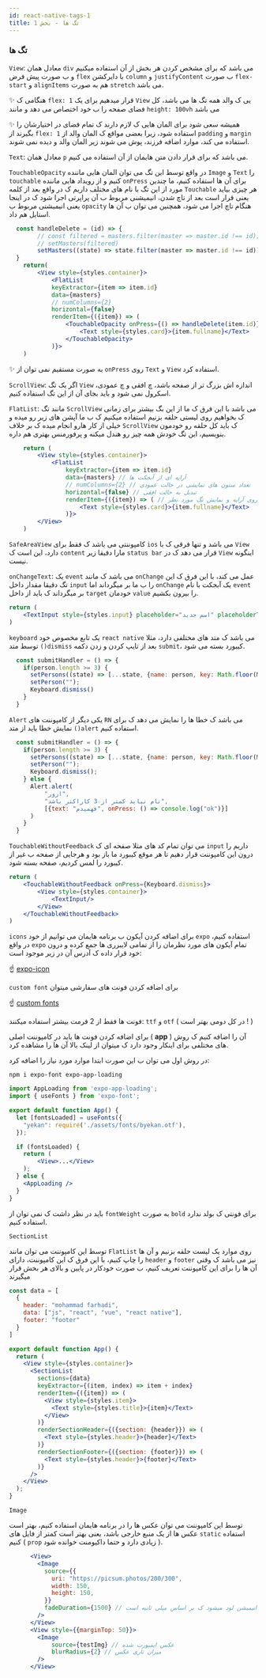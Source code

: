 ```yaml
---
id: react-native-tags-1
title: تگ ها - بخش 1
---
```


### تگ ها

`View`:
معادل همان `div` می باشد که برای مشخص کردن هر بخش از آن استفاده میکنیم و ب صورت پیش فرض `flex` با دایرکشن `column` و `justifyContent` ب صورت `flex-start` و `alignItems` هم به صورت `stretch` می باشد.

✨ هنگامی ک `flex: 1` قرار میدهیم برای یک `View` یی ک والد همه تگ ها می باشد، کل فضای صفحه را ب خود اختصاص می دهد و مانند `height: 100vh` می باشد

✨ همیشه سعی شود برای المان هایی ک لازم دارند ک تمام فضای در اختیارشان را بگیرند از `flex: 1` استفاده شود، زیرا بعضی مواقع ک المان والد از `padding` و `margin` استفاده می کند، موارد اضافه فرزند، پوش می شوند زیر المان والد و دیده نمی شوند.

`Text`:
معادل همان `p` می باشد که برای قرار دادن متن هایمان از آن استفاده می کنیم.

`TouchableOpacity`
در واقع توسط این تگ می توان المان هایی ماننده `Image` و `Text` را `touchable` کنیم و از رویداد هایی ماننده `onPress` برای آن ها استفاده کنیم، ما چندین مورد از این تگ با نام های مختلف داریم ک در واقع بعد از کلمه `Touchable` هر چیزی بیاید یعنی قرار است بعد از تاچ شدن، انیمیشنی مربوط ب آن پراپرتی اجرا شود ک در اینجا یعنی انیمیشنی مربوط ب `opacity` هنگام تاچ اجرا می شود، همچنین می توان ب آن ها استایل هم داد.

```jsx
  const handleDelete = (id) => {
        // const filtered = masters.filter(master => master.id !== id);
        // setMasters(filtered)
        setMasters((state) => state.filter(master => master.id !== id)) // خود ستر یک کال بک فانکشن قبول میکند ک گتر را به ما میدهد ک میتوان ب جای 2 خط بالا نوشت
  }
    return(
        <View style={styles.container}>
            <FlatList
            keyExtractor={item => item.id}
            data={masters}
            // numColumns={2}
            horizontal={false}
            renderItem={({item}) => (
                <TouchableOpacity onPress={() => handleDelete(item.id)}>
                    <Text style={styles.card}>{item.fullname}</Text>
                </TouchableOpacity>
            )}>
    )
```

✨ به صورت مستقیم نمی توان از `onPress` روی `Text` و `View` استفاده کرد.

`ScrollView`:
اگر یک تگ `View` اندازه اش بزرگ تر از صفحه باشد، چ افقی و چ عمودی، اسکرول نمی شود و باید بجای آن از این تگ استفاده کنیم.

`FlatList`:
مانند تگ `ScrollView` می باشد با این فرق ک ما از این بگ بیشتر برای زمانی ک بخواهیم روی لیستی حلقه بزنیم استفاده میکنیم ک ب ما آپشن های زیر رو میده و خیلی از کار هارو انجام میده ک بر خلاف `ScrollView` ک باید کل حلقه رو خودمون بنویسیم، این تگ خودش همه چیز رو هندل میکنه و پرفورمنس بهتری هم داره.

```jsx
    return (
        <View style={styles.container}>
            <FlatList
                keyExtractor={item => item.id}
                data={masters} // آرایه ای از آبجکت ها
                // numColumns={2} // تعداد ستون های نمایشی در حالت عمودی
                horizontal={false} // تبدیل به حالت افقی
                renderItem={({item}) => ( // حلقه روی آرایه و نمایش تگ مورد نظر
                    <Text style={styles.card}>{item.fullname}</Text>
                )}>
        </View>
    )
```

`SafeAreaView`
کامپوننتی می باشد ک فقط برای `ios` می باشد و تنها فرقی ک با `View` دارد، این است ک `content` مارا دقیقا زیر `status bar` قرار می دهد ک در `View` اینگونه نیست.

`onChangeText`:
یک `event` می باشد ک مانند `onChange` عمل می کند، با این فرق ک این تگ دقیقا مقدار داخل `input` را ب ما بر میگرداند اما `onChange` یک آبجکت با نام `event` بر میگرداند ک باید از داخل `target` خودمان `value` را بیرون بکشیم.

```jsx
return (
    <TextInput style={styles.input} placeholder="اسم جدید" placeholderTextColor="darkgrey" onChangeText={setPerson} value={person}/> // OR onChangeText={val => setPerson(val)}
)
```

`keyboard`
یک تابع مخصوص خود `react native` می باشد ک متد های مختلفی دارد، مثلا توسط متد `()dismiss` بعد از تایپ کردن و زدن دکمه `submit`، کیبورد بسته می شود.

```jsx
  const submitHandler = () => {
    if(person.length >= 3) {
      setPersons((state) => [...state, {name: person, key: Math.floor(Math.random() * 1000)}]);
      setPerson("");
      Keyboard.dismiss()
    }
  }
```

`Alert`
یکی دیگر از کامپوننت های `RN` می باشد ک خطا ها را نمایش می دهد ک برای نمایش خطا باید از متد `()alert` استفاده کنیم.

```jsx
  const submitHandler = () => {
    if(person.length >= 3) {
      setPersons((state) => [...state, {name: person, key: Math.floor(Math.random() * 1000)}]);
      setPerson("");
      Keyboard.dismiss();
    } else {
      Alert.alert(
          "ارور",
          "نام نباید کمتر از 3 کاراکتر باشد",
          [{text: "فهمیدم", onPress: () => console.log("ok")}]
      )
    }
  }
```

`TouchableWithoutFeedback`
می توان تمام کد های مثلا صفحه ای ک `input` داریم را درون این کامپوننت قرار دهیم تا هر موقع کیبورد ما باز بود و هرجایی از صفحه ب غیر از کیبورد را لمس کردیم، صفحه بسته شود.

```jsx
return (
    <TouchableWithoutFeedback onPress={Keyboard.dismiss}>
        <View style={styles.container}>
            <TextInput/>
        </View>
    </TouchableWithoutFeedback>
)
```

`icons`
برای اضافه کردن آیکون ب برنامه هایمان می توانیم از خود `expo` استفاده کنیم، در واقع `expo` تمام آیکون های مورد نظرمان را از تمامی لایبرری ها جمع کرده و درون خود قرار داده ک آدرس آن در زیر موجود است:

☝ [expo-icon](https://docs.expo.dev/guides/icons/)

`custom font`
برای اضافه کردن فونت های سفارشی میتوان

☝ [custom fonts](https://docs.expo.dev/guides/using-custom-fonts/)

فونت ها فقط از 2 فرمت بیشتر استفاده میکنند: `ttf` و `otf` ( در کل دومی بهتر است ! )

برای اضافه کردن فونت ها باید در کامپوننت اصلی ( **app** ) آن را اضافه کنیم ک روش های مختلفی برای اینکار وجود دارد ک میتوان از لینک بالا آن ها را مشاهده کرد.

در روش اول می توان ب این صورت ابتدا موارد مورد نیاز را اضافه کرد:

```shell
npm i expo-font expo-app-loading
```

```jsx
import AppLoading from 'expo-app-loading';
import { useFonts } from 'expo-font';

export default function App() {
  let [fontsLoaded] = useFonts({
    "yekan": require('./assets/fonts/byekan.otf'),
  });

  if (fontsLoaded) {
    return (
        <View>...</View>
    );
  } else {
    <AppLoading />
  }
}
```

باید در نظر داشت ک نمی توان از `fontWeight` به صورت `bold` برای فونتی ک بولد ندارد استفاده کنیم.

`SectionList`

توسط این کامپوننت می توان مانند `FlatList` روی موارد یک لیست حلقه بزنیم و آن ها را چاپ کنیم، با این فرق ک این کامپوننت، دارای `header` و `footer` نیز می باشد ک وقتی آن ها را برای این کامپوننت تعریف کنیم، ب صورت خودکار در پایین و بالای هر بخش قرار میگیرند

```jsx
const data = [
  {
    header: "mohammad farhadi",
    data: ["js", "react", "vue", "react native"],
    footer: "footer"
  }
]

export default function App() {
  return (
    <View style={styles.container}>
      <SectionList
        sections={data}
        keyExtractor={(item, index) => item + index}
        renderItem={({item}) => (
          <View style={styles.item}>
            <Text style={styles.title}>{item}</Text>
          </View>
        )}
        renderSectionHeader={({section: {header}}) => (
          <Text style={styles.header}>{header}</Text>
        )}
        renderSectionFooter={({section: {footer}}) => (
          <Text style={styles.header}>{footer}</Text>
        )}
      />
    </View>
  );
}
```
`Image`

توسط این کامپوننت می توان عکس ها را در برنامه هایمان استفاده کنیم، بهتر است عکس ها از یک منبع خارجی باشد، یعنی بهتر است کمتر از فایل های `static` استفاده کنیم ( `prop` زیادی دارد و حتما داکیومنت خوانده شود ).

```jsx
      <View>
        <Image
          source={{
            uri: "https://picsum.photos/200/300",
            width: 150,
            height: 150,
          }}
          fadeDuration={1500} // هنگام لود شدن با انیمیشن لود میشود ک بر اساس میلی ثانیه است
        />
      </View>
      <View style={{marginTop: 50}}>
        <Image
            source={testImg} // عکس ایمپورت شده
            blurRadius={2} // میزان تاری عکس
        />
      </View>
```
